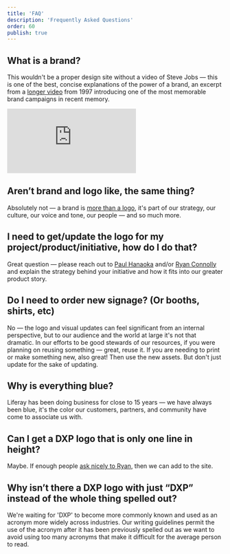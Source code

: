 ```yaml
---
title: 'FAQ'
description: 'Frequently Asked Questions'
order: 60
publish: true
---
```



## What is a brand?

This wouldn't be a proper design site without a video of Steve Jobs &mdash; this is one of the best, concise explanations of the power of a brand, an excerpt from a [longer video](https://www.youtube.com/watch?v=MrZKoWgcZVg) from 1997 introducing one of the most memorable brand campaigns in recent memory.

<Embed variant="embed.video" src="https://www.youtube.com/embed/TNYbcqyyj68" />

## Aren’t brand and logo like, the same thing?

Absolutely not &mdash; a brand is [more than a logo](https://hbr.org/2011/06/a-logo-is-not-a-brand), it's part of our strategy, our culture, our voice and tone, our people &mdash; and so much more.

## I need to get/update the logo for my project/product/initiative, how do I do that?

Great question &mdash; please reach out to [Paul Hanaoka](mailto:paul.hanaoka@liferay.com) and/or [Ryan Connolly](mailto:ryan.connolly@liferay.com) and explain the strategy behind your initiative and how it fits into our greater product story.

## Do I need to order new signage? (Or booths, shirts, etc)

No &mdash; the logo and visual updates can feel significant from an internal perspective, but to our audience and the world at large it's not that dramatic. In our efforts to be good stewards of our resources, if you were planning on reusing something &mdash; great, reuse it. If you are needing to print or make something new, also great! Then use the new assets. But don't just update for the sake of updating.

## Why is everything blue?

Liferay has been doing business for close to 15 years &mdash; we have always been blue, it's the color our customers, partners, and community have come to associate us with.

## Can I get a DXP logo that is only one line in height?

Maybe. If enough people [ask nicely to Ryan](mailto:ryan.connolly@liferay.com), then we can add to the site.

## Why isn’t there a DXP logo with just “DXP” instead of the whole thing spelled out?

We're waiting for 'DXP' to become more commonly known and used as an acronym more widely across industries. Our writing guidelines permit the use of the acronym after it has been previously spelled out as we want to avoid using too many acronyms that make it difficult for the average person to read.
